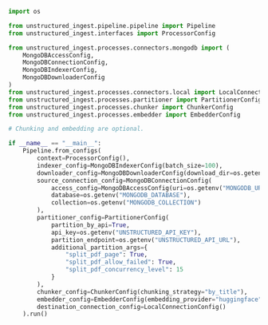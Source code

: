```python Python Ingest
import os

from unstructured_ingest.pipeline.pipeline import Pipeline
from unstructured_ingest.interfaces import ProcessorConfig

from unstructured_ingest.processes.connectors.mongodb import (
    MongoDBAccessConfig,
    MongoDBConnectionConfig,
    MongoDBIndexerConfig,
    MongoDBDownloaderConfig
)
from unstructured_ingest.processes.connectors.local import LocalConnectionConfig
from unstructured_ingest.processes.partitioner import PartitionerConfig
from unstructured_ingest.processes.chunker import ChunkerConfig
from unstructured_ingest.processes.embedder import EmbedderConfig

# Chunking and embedding are optional.

if __name__ == "__main__":
    Pipeline.from_configs(
        context=ProcessorConfig(),
        indexer_config=MongoDBIndexerConfig(batch_size=100),
        downloader_config=MongoDBDownloaderConfig(download_dir=os.getenv("LOCAL_FILE_DOWNLOAD_DIR")),
        source_connection_config=MongoDBConnectionConfig(
            access_config=MongoDBAccessConfig(uri=os.getenv("MONGODB_URI")),
            database=os.getenv("MONGODB_DATABASE"),
            collection=os.getenv("MONGODB_COLLECTION")
        ),
        partitioner_config=PartitionerConfig(
            partition_by_api=True,
            api_key=os.getenv("UNSTRUCTURED_API_KEY"),
            partition_endpoint=os.getenv("UNSTRUCTURED_API_URL"),
            additional_partition_args={
                "split_pdf_page": True,
                "split_pdf_allow_failed": True,
                "split_pdf_concurrency_level": 15
            }
        ),
        chunker_config=ChunkerConfig(chunking_strategy="by_title"),
        embedder_config=EmbedderConfig(embedding_provider="huggingface"),
        destination_connection_config=LocalConnectionConfig()
    ).run()
```